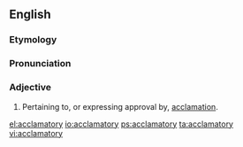 ==English==

===Etymology===
{{suffix|acclaim|atory}}

===Pronunciation===
{{a|US}} {{IPA|ə.ˈklæm.ə.tɔɹ.i/}}

===Adjective===
{{head|en|adjective}}

# Pertaining to, or expressing approval by, [[acclamation]].

[[el:acclamatory]]
[[io:acclamatory]]
[[ps:acclamatory]]
[[ta:acclamatory]]
[[vi:acclamatory]]